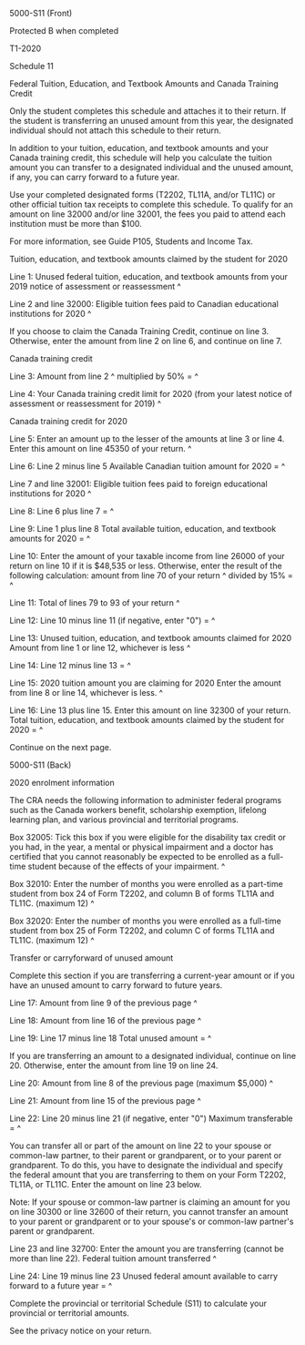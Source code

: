 ﻿5000-S11 (Front) 
 
Protected B when completed 
 
T1-2020 
 
Schedule 11 
 
Federal Tuition, Education, and Textbook Amounts and Canada Training Credit 
 
Only the student completes this schedule and attaches it to their return. If 
the student is transferring an unused amount from this year, the designated 
individual should not attach this schedule to their return. 
 
In addition to your tuition, education, and textbook amounts and your Canada 
training credit, this schedule will help you calculate the tuition amount you 
can transfer to a designated individual and the unused amount, if any, you 
can carry forward to a future year. 
 
Use your completed designated forms (T2202, TL11A, and/or TL11C) or other 
official tuition tax receipts to complete this schedule. To qualify for an 
amount on line 32000 and/or line 32001, the fees you paid to attend each 
institution must be more than $100. 
 
For more information, see Guide P105, Students and Income Tax. 
 
Tuition, education, and textbook amounts claimed by the student for 2020 
 
Line 1: Unused federal tuition, education, and textbook amounts from your 
2019 notice of assessment or reassessment ^
 
Line 2 and line 32000: Eligible tuition fees paid to Canadian educational 
institutions for 2020 ^
 
If you choose to claim the Canada Training Credit, continue on line 3. 
Otherwise, enter the amount from line 2 on line 6, and continue on line 7. 
 
Canada training credit 
 
Line 3: Amount from line 2 ^
multiplied by 50% = ^
 
Line 4: Your Canada training credit limit for 2020 (from your latest notice 
of assessment or reassessment for 2019) ^
 
Canada training credit for 2020 
 
Line 5: Enter an amount up to the lesser of the amounts at line 3 or line 4. 
Enter this amount on line 45350 of your return. ^
 
Line 6: Line 2 minus line 5 Available Canadian tuition amount for 2020 = ^
 
Line 7 and line 32001: Eligible tuition fees paid to foreign educational 
institutions for 2020 ^
 
Line 8: Line 6 plus line 7 = ^
 
Line 9: Line 1 plus line 8 Total available tuition, education, and textbook 
amounts for 2020 = ^
 
Line 10: Enter the amount of your taxable income from line 26000 of your 
return on line 10 if it is $48,535 or less. Otherwise, enter the result of 
the following calculation: amount from line 70 of your return ^
divided by 15% = ^
 
Line 11: Total of lines 79 to 93 of your return ^
 
Line 12: Line 10 minus line 11 (if negative, enter "0") = ^
 
Line 13: Unused tuition, education, and textbook amounts claimed for 2020 
Amount from line 1 or line 12, whichever is less ^
 
Line 14: Line 12 minus line 13 = ^
 
Line 15: 2020 tuition amount you are claiming for 2020 Enter the amount from 
line 8 or line 14, whichever is less. ^
 
Line 16: Line 13 plus line 15. Enter this amount on line 32300 of your 
return. Total tuition, education, and textbook amounts claimed by the student 
for 2020 = ^
 
Continue on the next page. 
 
 
5000-S11 (Back) 
 
2020 enrolment information 
 
The CRA needs the following information to administer federal programs such 
as the Canada workers benefit, scholarship exemption, lifelong learning plan, 
and various provincial and territorial programs. 
 
Box 32005: Tick this box if you were eligible for the disability tax credit 
or you had, in the year, a mental or physical impairment and a doctor has 
certified that you cannot reasonably be expected to be enrolled as a full-
time student because of the effects of your impairment. ^
 
Box 32010: Enter the number of months you were enrolled as a part-time 
student from box 24 of Form T2202, and column B of forms TL11A and TL11C. 
(maximum 12) ^
 
Box 32020: Enter the number of months you were enrolled as a full-time 
student from box 25 of Form T2202, and column C of forms TL11A and TL11C. 
(maximum 12) ^
 
Transfer or carryforward of unused amount 
 
Complete this section if you are transferring a current-year amount or if you 
have an unused amount to carry forward to future years. 
 
Line 17: Amount from line 9 of the previous page ^
 
Line 18: Amount from line 16 of the previous page ^
 
Line 19: Line 17 minus line 18 Total unused amount = ^
 
If you are transferring an amount to a designated individual, continue on 
line 20. Otherwise, enter the amount from line 19 on line 24. 
 
Line 20: Amount from line 8 of the previous page (maximum $5,000) ^
 
Line 21: Amount from line 15 of the previous page ^
 
Line 22: Line 20 minus line 21 (if negative, enter "0") Maximum transferable 
= ^
 
You can transfer all or part of the amount on line 22 to your spouse or 
common-law partner, to their parent or grandparent, or to your parent or 
grandparent. To do this, you have to designate the individual and specify the 
federal amount that you are transferring to them on your Form T2202, TL11A, 
or TL11C. Enter the amount on line 23 below. 
 
Note: 
If your spouse or common-law partner is claiming an amount for you on line 
30300 or line 32600 of their return, you cannot transfer an amount to your 
parent or grandparent or to your spouse's or common-law partner's parent or 
grandparent. 
 
Line 23 and line 32700: Enter the amount you are transferring (cannot be more 
than line 22). Federal tuition amount transferred ^
 
Line 24: Line 19 minus line 23 Unused federal amount available to carry 
forward to a future year = ^
 
Complete the provincial or territorial Schedule (S11) to calculate your 
provincial or territorial amounts. 
 
See the privacy notice on your return.

 




